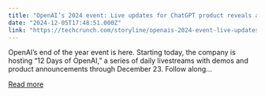 ```yaml
---
title: "OpenAI’s 2024 event: Live updates for ChatGPT product reveals and demos"
date: "2024-12-05T17:48:51.000Z"
link: "https://techcrunch.com/storyline/openais-2024-event-live-updates-for-chatgpt-product-reveals-and-demos/"
---
```


OpenAI’s end of the year event is here. Starting today, the company is hosting “12 Days of OpenAI,” a series of daily livestreams with demos and product announcements through December 23. Follow along...

[Read more](https://techcrunch.com/storyline/openais-2024-event-live-updates-for-chatgpt-product-reveals-and-demos/)
